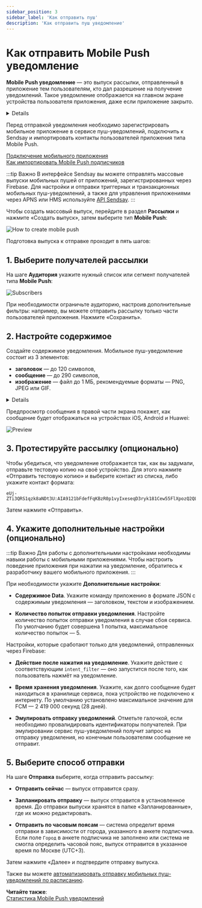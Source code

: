 ```yaml
---
sidebar_position: 3
sidebar_label: 'Как отправить пуш'
description: 'Как отправить пуш уведомление'
---
```



# Как отправить Mobile Push уведомление

**Mobile Push уведомление** — это выпуск рассылки, отправленный в приложение тем пользователям, кто дал разрешение на получение уведомлений. Такое уведомление отображается на главном экране устройства пользователя приложения, даже если приложение закрыто.

<Details summary='Разрешение на получение уведомлений'>

Пока пользователь не предоставит разрешение на показ уведомлений вашему приложению, мобильные пуш-уведомления показываться не будут.

На устройствах с операционными системами iOS и HarmonyOS пользователь должен дать явное разрешение на показ уведомлений от приложения.

Если пользователь устанавливает ваше приложение на устройство под управлением Android 13 или выше, показ уведомлений от вашего приложения тоже будет по умолчанию отключён. Пользователям более ранних версий Android не нужно давать разрешение на показ уведомлений.

</Details>

Перед отправкой уведомления необходимо зарегистрировать мобильное приложение в сервисе пуш-уведомлений, подключить к Sendsay и импортировать контакты пользователей приложения типа Mobile Push.

[Подключение мобильного приложения](https://docs.sendsay.ru/other-channels/mobile-push/how-to-connect-mobile-push#подключение-мобильного-приложения)<br/>
[Как импортировать Mobile Push подписчиков](https://docs.sendsay.ru/other-channels/mobile-push/import-mobile-push-subscribers)

:::tip Важно
В интерфейсе Sendsay вы можете отправлять массовые выпуски мобильных пушей от приложений, зарегистрированных через Firebase. Для настройки и отправки триггерных и транзакционных мобильных пуш-уведомлений, а также для управления приложениями через APNS или HMS используйте [API Sendsay](https://sendsay.ru/api/api.html).
:::

Чтобы создать массовый выпуск, перейдите в раздел **Рассылки** и нажмите «Создать выпуск», затем выберите тип **Mobile Push**:

![How to create mobile push](/img/other-channels/mobile-push/how-to-create-mobile-push-campaign/how-to-create-mobile-push.gif)

Подготовка выпуска к отправке проходит в пять шагов:

## 1. Выберите получателей рассылки

На шаге **Аудитория** укажите нужный список или сегмент получателей типа **Mobile Push**:

![Subscribers](/img/other-channels/mobile-push/how-to-create-mobile-push-campaign/subscribers.png)

При необходимости ограничьте аудиторию, настроив дополнительные фильтры: например, вы можете отправить рассылку только части пользователей приложения. Нажмите «Сохранить».

## 2. Настройте содержимое

Создайте содержимое уведомления. Мобильное пуш-уведомление состоит из 3 элементов:

- **заголовок** — до 120 символов,
- **сообщение** — до 290 символов,
- **изображение** — файл до 1 МБ, рекомендуемые форматы — PNG, JPEG или GIF.

<Details summary='Ограничение символов'>

Одно и то же уведомление будет выглядеть у подписчиков по-разному, так как внешний вид мобильного пуша и длина самого сообщения зависит от операционной системы устройства и размера экрана.

Поэтому лучше не выходить за рамки **40 символов для заголовка и 80 символов для текста уведомления** — так пользователи приложения смогут просматривать содержимое мобильного пуша на разных устройствах.

Читайте также:<br/>
[Документация Android](https://developer.android.com/media/platform/supported-formats)<br/>
[Документация Apple](https://developer.apple.com/design/human-interface-guidelines/managing-notifications)

</Details>

Предпросмотр сообщения в правой части экрана покажет, как сообщение будет отображаться на устройствах iOS, Android и Huawei:

![Preview](/img/other-channels/mobile-push/how-to-create-mobile-push-campaign/preview.gif)

## 3. Протестируйте рассылку (опционально)

Чтобы убедиться, что уведомление отображается так, как вы задумали, отправьте тестовую копию на своё устройство. Для этого нажмите «Отправить тестовую копию» и выберите контакт из списка, либо укажите контакт формата:

```
eUj-ZTi3QRS1qzk8aNDt3U:AIA9121bFdefFqKBzR0p1vyIxeseqD3ryk181Cew55FlXpozQ2QLedNSDxWVTfOCD5O2JVYbCmsOeO_JP9vIDAJw5IfzHCLZbLyPdinpYsBDnqYsnroV8TCg_lCkSy7IYp99_YKKale1zQ@fcm.android.209
```

Затем нажмите «Отправить».

## 4. Укажите дополнительные настройки (опционально)

:::tip Важно
Для работы с дополнительными настройками необходимы навыки работы с мобильными приложениями. Чтобы настроить поведение приложения при нажатии на уведомление, обратитесь к разработчику вашего мобильного приложения.
:::

При необходимости укажите **Дополнительные настройки**:

- **Содержимое Data**. Укажите команду приложению в формате JSON с содержимым уведомления — заголовком, текстом и изображением.

- **Количество попыток отправки уведомления**. Настройте количество попыток отправки уведомления в случае сбоя сервиса. По умолчанию будет совершена 1 попытка, максимальное количество попыток — 5.

Настройки, которые сработают только для уведомлений, отправленных через Firebase:

- **Действие после нажатия на уведомление**. Укажите действие с соответствующим `intent_filter` — оно запустится после того, как пользователь нажмёт на уведомление.

- **Время хранения уведомления**. Укажите, как долго сообщение будет находиться в хранилище сервиса, пока устройство не подключено к интернету. По умолчанию установлено максимальное значение для FCM — 2 419 000 секунд (28 дней).

- **Эмулировать отправку уведомлений**. Отметьте галочкой, если необходимо провалидировать идентификаторы получателей. При эмулировании сервис пуш-уведомлений получит запрос на отправку уведомления, но конечным пользователям сообщение не отправит.

## 5. Выберите способ отправки

На шаге **Отправка** выберите, когда отправить рассылку:

- **Отправить сейчас** — выпуск отправится сразу.

- **Запланировать отправку** — выпуск отправится в установленное время. До отправки выпуски хранятся в папке «Запланированные», где их можно редактировать.

- **Отправить по часовым поясам** — система определит время отправки в зависимости от города, указанного в анкете подписчика. Если поле `Город` в анкете подписчика не заполнено или система не смогла определить часовой пояс, выпуск отправится в указанное время по Москве (UTC+3).

Затем нажмите «Далее» и подтвердите отправку выпуска.

Также вы можете [автоматизировать отправку мобильных пуш-уведомлений по расписанию](https://docs.sendsay.ru/automations/automations-by-time/how-to-automate-mobile-push-campaign).

**Читайте также**: <br/>
[Статистика Mobile Push уведомлений](https://docs.sendsay.ru/other-channels/mobile-push/statistics)
